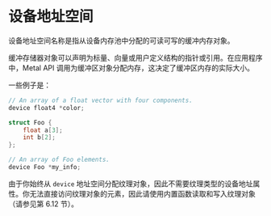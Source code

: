 # 设备地址空间

<OrigninalPDF title="4.1 device Address Space" />

设备地址空间名称是指从设备内存池中分配的可读可写的缓冲内存对象。

缓冲存储器对象可以声明为标量、向量或用户定义结构的指针或引用。在应用程序中，Metal API 调用为缓冲区对象分配内存，这决定了缓冲区内存的实际大小。

一些例子是：

```cpp
// An array of a float vector with four components.
device float4 *color;

struct Foo {
    float a[3];
    int b[2];
};

// An array of Foo elements.
device Foo *my_info;
```

由于你始终从 `device` 地址空间分配纹理对象，因此不需要纹理类型的设备地址属性。你无法直接访问纹理对象的元素，因此请使用内置函数读取和写入纹理对象（请参见第 6.12 节）。
